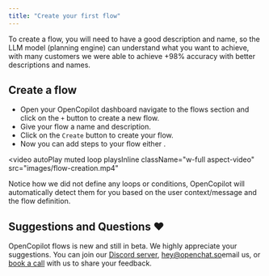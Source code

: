 ```yaml
---
title: "Create your first flow"
---
```


To create a flow, you will need to have a good description and name, so the LLM model (planning engine) can understand what you want to achieve, with many customers we were able to achieve +98% accuracy with better descriptions and names.


## Create a flow

- Open your OpenCopilot dashboard navigate to the flows section and click on the `+` button to create a new flow.
- Give your flow a name and description.
- Click on the `Create` button to create your flow.
- Now you can add steps to your flow either .

<video
    autoPlay
    muted
    loop
    playsInline
    className="w-full aspect-video"
    src="images/flow-creation.mp4"
></video>


Notice how we did not define any loops or conditions, OpenCopilot will automatically detect them for you based on the user context/message and the flow definition.



## Suggestions and Questions ❤️

OpenCopilot flows is new and still in beta. We highly appreciate your suggestions. You can join our [Discord server](https://discord.gg/yjEgCgvefr), [hey@openchat.so](mailto:hey@openchat.so)email us, or [book a call](https://cal.com/opencopilot) with us to share your feedback.

